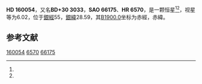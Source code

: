 {{Starbox begin
| name = HD 160054
}}
{{Starbox observe
| epoch = [[J2000.0|J2000.0]]
| constell = {{星座名待查}}<ref name=SIMBAD>{{cite web
 | url=http://simbad.u-strasbg.fr/simbad/sim-id?Ident=HR+6570
 | title=Pulsating variable Star
 | publisher=Centre de Données astronomiques de Strasbourg
 | work=SIMBAD
 | accessdate=2012-07-13
 | archive-date=2016-03-19
 | archive-url=https://web.archive.org/web/20160319025748/http://simbad.u-strasbg.fr/simbad/sim-id?Ident=HR+6570
 | dead-url=no
 }}</ref><ref name=DATA>{{cite web
 | url=http://vizier.u-strasbg.fr/viz-bin/VizieR-5?-out.add=.&-source=5050&-corr=PK=HR&-out.max=9999&HR=6570
 | title=VizieR Detailed Page
 | accessdate=2012-07-13
 | archive-date=2019-02-16
 | archive-url=https://web.archive.org/web/20190216090855/http://vizier.u-strasbg.fr/viz-bin/VizieR-5?-out.add=.&-source=5050&-corr=PK=HR&-out.max=9999&HR=6570
 | dead-url=no
 }}</ref>
| 星官 = 
| ra = {{RA|17|36|36.7}}<ref name=SIMBAD /><ref name=DATA />
| dec = {{DEC|+30|47|7}}<ref name=SIMBAD /><ref name=DATA />
| appmag_v = 6.02<ref name=SIMBAD /><ref name=DATA />
}}
{{Starbox character
| class = A5V<ref name=SIMBAD /><ref name=DATA />
| b-v = 0.16<ref name=SIMBAD /><ref name=DATA />
| u-b = 0.09<ref name=SIMBAD /><ref name=DATA />
| r-i = <ref name=SIMBAD /><ref name=DATA />
| variable = 
}}
{{Starbox astrometry
| radial_v = 0.09
| prop_mo_ra = -17
| parallax = 
| p_error = 
}}
{{Starbox catalog
| names =BD+30 3033，[[SAO星表|SAO]] 66175，[[HD星表|HD]] 160054，[[HR星表|HR]] 6570}}
{{Starbox reference |Simbad=HR+6570}}
{{Starbox end}}

'''HD 160054'''，又名'''BD+30 3033'''，'''SAO 66175'''、'''HR 6570'''，是一颗恒星<ref name=SIMBAD /><ref name=DATA />，视星等为6.02，位于[[銀道座標系|銀經]]55，[[銀道座標系|銀緯]]28.59，其[[B1900.0|B1900.0]]坐标为赤經{{RA|17|32|48.3}}，赤緯{{DEC|+30|28.59|48}}。

== 参考文献 ==
{{reflist}}

{{star-stub}}

[[Category:HD和HDE天體|160054]]
[[Category:HR天體|6570]]
[[Category:SAO天體|66175]]